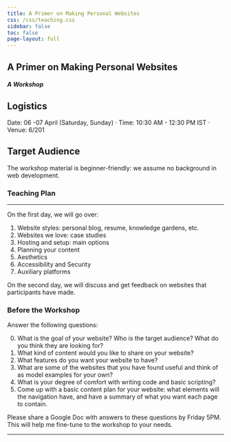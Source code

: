 ```yaml
---
title: A Primer on Making Personal Websites
css: /css/teaching.css
sidebar: false
toc: false
page-layout: full
---
```


:::{.column-body-outset}

## A Primer on Making Personal Websites
##### A Workshop

:::{.callout-note collapse="true" icon="false"}
# Logistics

Date: 06 -07 April (Saturday, Sunday) · Time: 10:30 AM - 12:30 PM IST · Venue: 6/201 

:::


:::{.callout-note collapse="true" icon="false"}
# Target Audience
The workshop material is beginner-friendly: we assume no background in web development.
:::


### Teaching Plan

---

On the first day, we will go over:

1. Website styles: personal blog, resume, knowledge gardens, etc.
2. Websites we love: case studies
3. Hosting and setup: main options
4. Planning your content
5. Aesthetics
6. Accessibility and Security
7. Auxiliary platforms 

On the second day, we will discuss and get feedback on websites that participants have made.

### Before the Workshop

Answer the following questions:

0. What is the goal of your website? Who is the target audience? What do you think they are looking for?
1. What kind of content would you like to share on your website?
2. What features do you want your website to have?
3. What are some of the websites that you have found useful and think of as model examples for your own?
4. What is your degree of comfort with writing code and basic scripting? 
5. Come up with a basic content plan for your website: what elements will the navigation have, and have a summary of what you want each page to contain.

Please share a Google Doc with answers to these questions by Friday 5PM. This will help me fine-tune to the workshop to your needs.

---




:::